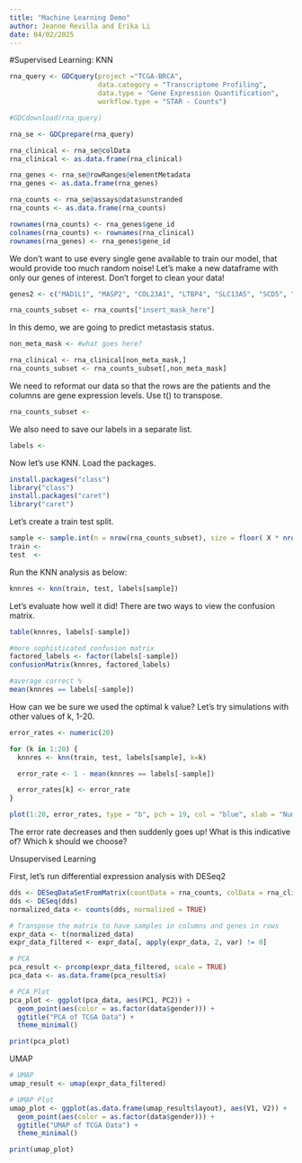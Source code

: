 ```yaml
---
title: "Machine Learning Demo"
author: Jeanne Revilla and Erika Li
date: 04/02/2025
---
```


#Supervised Learning: KNN
```r
rna_query <- GDCquery(project ="TCGA-BRCA",
                      data.category = "Transcriptome Profiling",
                      data.type = "Gene Expression Quantification",
                      workflow.type = "STAR - Counts")

#GDCdownload(rna_query)

rna_se <- GDCprepare(rna_query)

rna_clinical <- rna_se@colData
rna_clinical <- as.data.frame(rna_clinical)

rna_genes <- rna_se@rowRanges@elementMetadata
rna_genes <- as.data.frame(rna_genes)

rna_counts <- rna_se@assays@data$unstranded
rna_counts <- as.data.frame(rna_counts)

rownames(rna_counts) <- rna_genes$gene_id
colnames(rna_counts) <- rownames(rna_clinical)
rownames(rna_genes) <- rna_genes$gene_id
```

We don't want to use every single gene available to train our model, that 
would provide too much random noise! Let's make a new dataframe with only our
genes of interest. Don't forget to clean your data!
```r
genes2 <- c("MAD1L1", "MASP2", "COL23A1", "LTBP4", "SLC13A5", "SCD5", "CA5A", "LINC01391")

rna_counts_subset <- rna_counts["insert_mask_here"]
```

In this demo, we are going to predict metastasis status.
```r
non_meta_mask <- #what goes here?

rna_clinical <- rna_clinical[non_meta_mask,]
rna_counts_subset <- rna_counts_subset[,non_meta_mask]
```

We need to reformat our data so that the rows are the patients and the columns are
gene expression levels. Use t() to transpose.
```r
rna_counts_subset <-
```

We also need to save our labels in a separate list.
```r
labels <- 
```

Now let's use KNN. Load the packages.
```r
install.packages("class")
library("class")
install.packages("caret")
library("caret")
```


Let's create a train test split. 
```r
sample <- sample.int(n = nrow(rna_counts_subset), size = floor( X * nrow(rna_counts_subset)), replace = F)
train <- 
test  <- 
```

Run the KNN analysis as below:
```r
knnres <- knn(train, test, labels[sample])
```

Let's evaluate how well it did! There are two ways to view the confusion matrix.
```r
table(knnres, labels[-sample])

#more sophisticated confusion matrix
factored_labels <- factor(labels[-sample])
confusionMatrix(knnres, factored_labels)

#average correct %
mean(knnres == labels[-sample])
```

How can we be sure we used the optimal k value? Let's try simulations with other 
values of k, 1-20. 
```r
error_rates <- numeric(20)

for (k in 1:20) {
  knnres <- knn(train, test, labels[sample], k=k) 

  error_rate <- 1 - mean(knnres == labels[-sample])

  error_rates[k] <- error_rate
}

plot(1:20, error_rates, type = "b", pch = 19, col = "blue", xlab = "Number of Neighbors (k)", ylab = "Error Rate", main = "Elbow Plot for k-NN")
```

The error rate decreases and then suddenly goes up! What is this indicative of?
Which k should we choose?

Unsupervised Learning

First, let's run differential expression analysis with DESeq2
```r
dds <- DESeqDataSetFromMatrix(countData = rna_counts, colData = rna_clinical, design = ~gender)
dds <- DESeq(dds)
normalized_data <- counts(dds, normalized = TRUE)

# Transpose the matrix to have samples in columns and genes in rows
expr_data <- t(normalized_data)
expr_data_filtered <- expr_data[, apply(expr_data, 2, var) != 0]
```

```r
# PCA
pca_result <- prcomp(expr_data_filtered, scale = TRUE)
pca_data <- as.data.frame(pca_result$x)

# PCA Plot
pca_plot <- ggplot(pca_data, aes(PC1, PC2)) +
  geom_point(aes(color = as.factor(data$gender))) +
  ggtitle("PCA of TCGA Data") +
  theme_minimal()

print(pca_plot)
```

UMAP
```r
# UMAP
umap_result <- umap(expr_data_filtered)

# UMAP Plot
umap_plot <- ggplot(as.data.frame(umap_result$layout), aes(V1, V2)) +
  geom_point(aes(color = as.factor(data$gender))) +
  ggtitle("UMAP of TCGA Data") +
  theme_minimal()

print(umap_plot)
```

